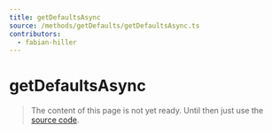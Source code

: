 ```yaml
---
title: getDefaultsAsync
source: /methods/getDefaults/getDefaultsAsync.ts
contributors:
  - fabian-hiller
---
```


# getDefaultsAsync

> The content of this page is not yet ready. Until then just use the [source code](https://github.com/fabian-hiller/valibot/blob/main/library/src/methods/getDefaults/getDefaultsAsync.ts).
